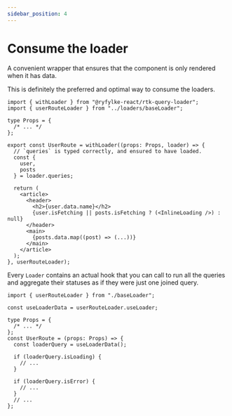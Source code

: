 ```yaml
---
sidebar_position: 4
---
```



# Consume the loader

<Tabs groupId="method" queryString>
  <Tab label="Using withLoader" value="withLoader">

A convenient wrapper that ensures that the component is only rendered when it has data.

This is definitely the preferred and optimal way to consume the loaders.

```tsx {8-26}
import { withLoader } from "@ryfylke-react/rtk-query-loader";
import { userRouteLoader } from "../loaders/baseLoader";

type Props = {
  /* ... */
};

export const UserRoute = withLoader((props: Props, loader) => {
  // `queries` is typed correctly, and ensured to have loaded.
  const {
    user,
    posts
  } = loader.queries;

  return (
    <article>
      <header>
        <h2>{user.data.name}</h2>
        {user.isFetching || posts.isFetching ? (<InlineLoading />) : null}
      </header>
      <main>
        {posts.data.map((post) => (...))}
      </main>
    </article>
  );
}, userRouteLoader);
```

  </Tab>
  <Tab label="Using useLoader" value="useLoader" default>

Every `Loader` contains an actual hook that you can call to run all the queries and aggregate their statuses as if they were just one joined query.

```tsx {3,9}
import { userRouteLoader } from "./baseLoader";

const useLoaderData = userRouteLoader.useLoader;

type Props = {
  /* ... */
};
const UserRoute = (props: Props) => {
  const loaderQuery = useLoaderData();

  if (loaderQuery.isLoading) {
    // ...
  }

  if (loaderQuery.isError) {
    // ...
  }
  // ...
};
```

  </Tab>
</Tabs>
